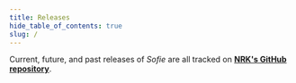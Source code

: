 ```yaml
---
title: Releases
hide_table_of_contents: true
slug: /
---
```


<!-- Warning: This file is intentionally not in the docs folder as it makes no sense to be versioned. If it does get versioned, then the import below breaks -->


Current, future, and past releases of _Sofie_ are all tracked on [**NRK's GitHub repository**](https://github.com/Sofie-Automation/Sofie-TV-automation/issues?utf8=%E2%9C%93&q=is%3Aissue+label%3ARelease).

<GitHubReleases org="Sofie-Automation" repo="Sofie-TV-Automation" releaseLabel="Release" state="all" />
